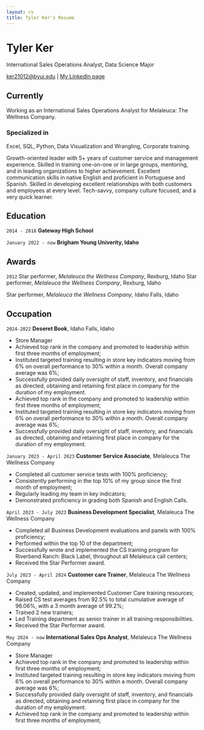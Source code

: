 ```yaml
---
layout: cv
title: Tyler Ker's Resume
---
```

# Tyler Ker
International Sales Operations Analyst, Data Science Major

<div id="webaddress">
<a href="ker21012@byui.edu">ker21012@byui.edu</a>
| <a href="www.linkedin.com/in/tyler-ker-9513b622a">My LinkedIn page</a>
</div>


## Currently

Working as an International Sales Operations Analyst for Melaleuca: The Wellness Company.

### Specialized in

Excel, SQL, Python, Data Visualization and Wrangling, Corporate training. 

Growth-oriented leader with 5+ years of customer service and management experience. Skilled in training one-on-one or in large groups, mentoring, and in leading organizations to higher achievement. Excellent communication skills in native English and proficient in Portuguese and Spanish. Skilled in developing excellent relationships with both customers and employees at every level. Tech-savvy, company culture focused, and a very quick learner. 


## Education
`2014 - 2018`
__Gateway High School__

`January 2022 - now`
__Brigham Young Univerity, Idaho__



## Awards

`2012`
Star performer, *Melaleuca the Wellness Company*, Rexburg, Idaho
Star performer, *Melaleuca the Wellness Company*, Rexburg, Idaho

Star performer, *Melaleuca the Wellness Company*, Idaho Falls, Idaho


## Occupation

`2024-2022`
__Deseret Book__, Idaho Falls, Idaho

- Store Manager
- Achieved top rank in the company and promoted to leadership within first three months of employment;
- Instituted targeted training resulting in store key indicators moving from  6% on overall performance to 30% within a month. Overall company average was 6%;
- Successfully provided daily oversight of staff, inventory, and financials as directed, obtaining and retaining first place in company for the duration of my employment.
- Achieved top rank in the company and promoted to leadership within first three months of employment;
- Instituted targeted training resulting in store key indicators moving from  6% on overall performance to 30% within a month. Overall company average was 6%;
- Successfully provided daily oversight of staff, inventory, and financials as directed, obtaining and retaining first place in company for the duration of my employment.

`January 2023 - April 2023`
__Customer Service Associate__, Melaleuca The Wellness Company

- Completed all customer service tests with 100% proficiency;
- Consistently performing in the top 10% of my group since the first month of employment;
- Regularly leading my team in key indicators; 
- Demonstrated proficiency in grading both Spanish and English Calls.

`April 2023 - July 2023`
__Business Development Specialist__, Melaleuca The Wellness Company

- Completed all Business Development evaluations and panels with 100% proficiency;
- Performed within the top 10 of the department;
- Successfully wrote and implemented the CS training program for Riverbend Ranch: Black Label, throughout all Melaleuca call centers;
- Received the Star Performer award.

`July 2023 - April 2024`
__Customer care Trainer__, Melaleuca The Wellness Company

- Created, updated, and implemented Customer Care training resources;
- Raised CS test averages from 92.5% to total cumulative average of 96.06%, with a 3 month average of 99.2%;
- Trained 2 new trainers; 
- Led Training department as senior trainer in all training responsibilities.
- Received the Star Performer award.

`May 2024 - now`
__International Sales Ops Analyst__, Melaleuca The Wellness Company

- Store Manager
- Achieved top rank in the company and promoted to leadership within first three months of employment;
- Instituted targeted training resulting in store key indicators moving from  6% on overall performance to 30% within a month. Overall company average was 6%;
- Successfully provided daily oversight of staff, inventory, and financials as directed, obtaining and retaining first place in company for the duration of my employment.
- Achieved top rank in the company and promoted to leadership within first three months of employment;

<!-- ### Footer

Last updated: May 2024 -->
